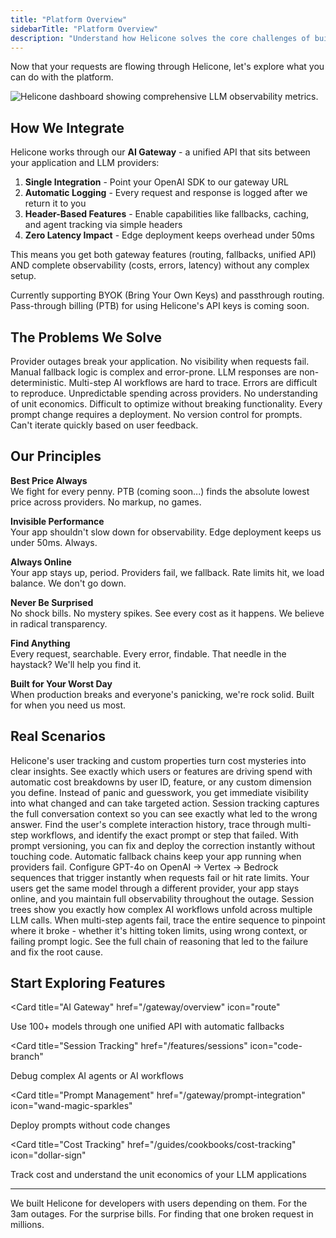```yaml
---
title: "Platform Overview"
sidebarTitle: "Platform Overview"
description: "Understand how Helicone solves the core challenges of building production LLM applications"
---
```


Now that your requests are flowing through Helicone, let's explore what you can do with the platform.

<Frame>
  <img
    src="/images/introduction/intro-dashboard.webp"
    alt="Helicone dashboard showing comprehensive LLM observability metrics."
  />
</Frame>

## How We Integrate

Helicone works through our **AI Gateway** - a unified API that sits between your application and LLM providers:

1. **Single Integration** - Point your OpenAI SDK to our gateway URL
2. **Automatic Logging** - Every request and response is logged after we return it to you
3. **Header-Based Features** - Enable capabilities like fallbacks, caching, and agent tracking via simple headers
4. **Zero Latency Impact** - Edge deployment keeps overhead under 50ms

This means you get both gateway features (routing, fallbacks, unified API) AND complete observability (costs, errors, latency) without any complex setup.

<Note>
Currently supporting BYOK (Bring Your Own Keys) and passthrough routing. Pass-through billing (PTB) for using Helicone's API keys is coming soon.
</Note>

## The Problems We Solve

<CardGroup cols={2}>
<Card title="Reliability Issues" icon="shield">
  Provider outages break your application. No visibility when requests fail. Manual fallback logic is complex and error-prone.
</Card>
<Card title="Debugging Complexity" icon="bug">
  LLM responses are non-deterministic. Multi-step AI workflows are hard to trace. Errors are difficult to reproduce.
</Card>
<Card title="Cost Uncertainty" icon="dollar-sign">
  Unpredictable spending across providers. No understanding of unit economics. Difficult to optimize without breaking functionality.
</Card>
<Card title="Prompt Management Pain" icon="code">
  Every prompt change requires a deployment. No version control for prompts. Can't iterate quickly based on user feedback.
</Card>
</CardGroup>

## Our Principles

**Best Price Always**  
We fight for every penny. PTB (coming soon...) finds the absolute lowest price across providers. No markup, no games.

**Invisible Performance**  
Your app shouldn't slow down for observability. Edge deployment keeps us under 50ms. Always.

**Always Online**  
Your app stays up, period. Providers fail, we fallback. Rate limits hit, we load balance. We don't go down.

**Never Be Surprised**  
No shock bills. No mystery spikes. See every cost as it happens. We believe in radical transparency.

**Find Anything**  
Every request, searchable. Every error, findable. That needle in the haystack? We'll help you find it.

**Built for Your Worst Day**  
When production breaks and everyone's panicking, we're rock solid. Built for when you need us most.

## Real Scenarios

<AccordionGroup>
  <Accordion title="Costs spiked 300% overnight">
    Helicone's user tracking and custom properties turn cost mysteries into clear insights. See exactly which users or features are driving spend with automatic cost breakdowns by user ID, feature, or any custom dimension you define. Instead of panic and guesswork, you get immediate visibility into what changed and can take targeted action.
  </Accordion>
  
  <Accordion title="User says AI gave wrong answer">
    Session tracking captures the full conversation context so you can see exactly what led to the wrong answer. Find the user's complete interaction history, trace through multi-step workflows, and identify the exact prompt or step that failed. With prompt versioning, you can fix and deploy the correction instantly without touching code.
  </Accordion>
  
  <Accordion title="OpenAI is down">
    Automatic fallback chains keep your app running when providers fail. Configure GPT-4o on OpenAI → Vertex → Bedrock sequences that trigger instantly when requests fail or hit rate limits. Your users get the same model through a different provider, your app stays online, and you maintain full observability throughout the outage.
  </Accordion>
  
  <Accordion title="AI agent workflow is broken">
    Session trees show you exactly how complex AI workflows unfold across multiple LLM calls. When multi-step agents fail, trace the entire sequence to pinpoint where it broke - whether it's hitting token limits, using wrong context, or failing prompt logic. See the full chain of reasoning that led to the failure and fix the root cause.
  </Accordion>
</AccordionGroup>

## Start Exploring Features

<CardGroup cols={2}>

<Card
  title="AI Gateway" 
  href="/gateway/overview"
  icon="route"
>
  Use 100+ models through one unified API with automatic fallbacks
</Card>

<Card
  title="Session Tracking" 
  href="/features/sessions"
  icon="code-branch"
>
  Debug complex AI agents or AI workflows
</Card>

<Card
  title="Prompt Management" 
  href="/gateway/prompt-integration"
  icon="wand-magic-sparkles"
>
  Deploy prompts without code changes
</Card>


<Card
  title="Cost Tracking" 
  href="/guides/cookbooks/cost-tracking"
  icon="dollar-sign"
>
  Track cost and understand the unit economics of your LLM applications
</Card>
</CardGroup>

---

We built Helicone for developers with users depending on them. For the 3am outages. For the surprise bills. For finding that one broken request in millions.